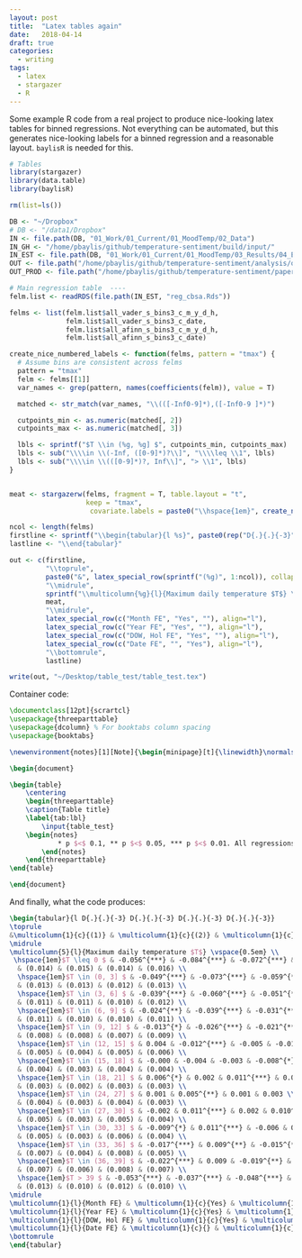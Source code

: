 ```yaml
---
layout: post
title:  "Latex tables again"
date:   2018-04-14
draft: true
categories: 
  - writing
tags:
  - latex
  - stargazer
  - R
---
```


Some example R code from a real project to produce nice-looking latex tables for binned regressions. Not everything can be automated, but this generates nice-looking labels for a binned regression and a reasonable layout. `baylisR` is needed for this.

```R
# Tables
library(stargazer)
library(data.table)
library(baylisR)

rm(list=ls())

DB <- "~/Dropbox"
# DB <- "/data1/Dropbox"
IN <- file.path(DB, "01_Work/01_Current/01_MoodTemp/02_Data")
IN_GH <- "/home/pbaylis/github/temperature-sentiment/build/input/"
IN_EST <- file.path(DB, "01_Work/01_Current/01_MoodTemp/03_Results/04_Estimates")
OUT <- file.path("/home/pbaylis/github/temperature-sentiment/analysis/output")
OUT_PROD <- file.path("/home/pbaylis/github/temperature-sentiment/paper/results")

# Main regression table  ----
felm.list <- readRDS(file.path(IN_EST, "reg_cbsa.Rds"))

felms <- list(felm.list$all_vader_s_bins3_c_m_y_d_h,
              felm.list$all_vader_s_bins3_c_date,
              felm.list$all_afinn_s_bins3_c_m_y_d_h,
              felm.list$all_afinn_s_bins3_c_date)

create_nice_numbered_labels <- function(felms, pattern = "tmax") {
  # Assume bins are consistent across felms
  pattern = "tmax"
  felm <- felms[[1]]
  var_names <- grep(pattern, names(coefficients(felm)), value = T)

  matched <- str_match(var_names, "\\(([-Inf0-9]*),([-Inf0-9 ]*)")

  cutpoints_min <- as.numeric(matched[, 2])
  cutpoints_max <- as.numeric(matched[, 3])

  lbls <- sprintf("$T \\in (%g, %g] $", cutpoints_min, cutpoints_max)
  lbls <- sub("\\\\in \\(-Inf, ([0-9]*)?\\]", "\\\\leq \\1", lbls)
  lbls <- sub("\\\\in \\(([0-9]*)?, Inf\\]", "> \\1", lbls)
}


meat <- stargazerw(felms, fragment = T, table.layout = "t",
                   keep = "tmax",
                    covariate.labels = paste0("\\hspace{1em}", create_nice_numbered_labels(felms)))

ncol <- length(felms)
firstline <- sprintf("\\begin{tabular}{l %s}", paste0(rep("D{.}{.}{-3}", ncol), collapse = " "))
lastline <- "\\end{tabular}"

out <- c(firstline,
         "\\toprule",
         paste0("&", latex_special_row(sprintf("(%g)", 1:ncol)), collapse = " "),
         "\\midrule",
         sprintf("\\multicolumn{%g}{l}{Maximum daily temperature $T$} \\vspace{0.5em} \\\\ ", ncol+1),
         meat,
         "\\midrule",
         latex_special_row(c("Month FE", "Yes", ""), align="l"),
         latex_special_row(c("Year FE", "Yes", ""), align="l"),
         latex_special_row(c("DOW, Hol FE", "Yes", ""), align="l"),
         latex_special_row(c("Date FE", "", "Yes"), align="l"),
         "\\bottomrule",
         lastline)

write(out, "~/Desktop/table_test/table_test.tex")
```

Container code:

```latex
\documentclass[12pt]{scrartcl}
\usepackage{threeparttable}
\usepackage{dcolumn} % For booktabs column spacing
\usepackage{booktabs}

\newenvironment{notes}[1][Note]{\begin{minipage}[t]{\linewidth}\normalsize{\itshape#1: }}{\end{minipage}}

\begin{document}

\begin{table}
	\centering
	\begin{threeparttable}
    \caption{Table title}
    \label{tab:lbl}
		\input{table_test}
    \begin{notes}
			* p $<$ 0.1, ** p $<$ 0.05, *** p $<$ 0.01. All regressions include CBSA fixed effects and controls for precipitation.
		\end{notes}
	\end{threeparttable}
\end{table}

\end{document}
```

And finally, what the code produces:

```latex
\begin{tabular}{l D{.}{.}{-3} D{.}{.}{-3} D{.}{.}{-3} D{.}{.}{-3}}
\toprule
&\multicolumn{1}{c}{(1)} & \multicolumn{1}{c}{(2)} & \multicolumn{1}{c}{(3)} & \multicolumn{1}{c}{(4)} \\
\midrule
\multicolumn{5}{l}{Maximum daily temperature $T$} \vspace{0.5em} \\
 \hspace{1em}$T \leq 0 $ & -0.056^{***} & -0.084^{***} & -0.072^{***} & -0.093^{***} \\
  & (0.014) & (0.015) & (0.014) & (0.016) \\
  \hspace{1em}$T \in (0, 3] $ & -0.049^{***} & -0.073^{***} & -0.059^{***} & -0.080^{***} \\
  & (0.013) & (0.013) & (0.012) & (0.013) \\
  \hspace{1em}$T \in (3, 6] $ & -0.039^{***} & -0.060^{***} & -0.051^{***} & -0.069^{***} \\
  & (0.011) & (0.011) & (0.010) & (0.012) \\
  \hspace{1em}$T \in (6, 9] $ & -0.024^{**} & -0.039^{***} & -0.031^{***} & -0.047^{***} \\
  & (0.011) & (0.010) & (0.010) & (0.011) \\
  \hspace{1em}$T \in (9, 12] $ & -0.013^{*} & -0.026^{***} & -0.021^{***} & -0.032^{***} \\
  & (0.008) & (0.008) & (0.007) & (0.009) \\
  \hspace{1em}$T \in (12, 15] $ & 0.004 & -0.012^{***} & -0.005 & -0.016^{**} \\
  & (0.005) & (0.004) & (0.005) & (0.006) \\
  \hspace{1em}$T \in (15, 18] $ & -0.000 & -0.004 & -0.003 & -0.008^{*} \\
  & (0.004) & (0.003) & (0.004) & (0.004) \\
  \hspace{1em}$T \in (18, 21] $ & 0.006^{*} & 0.002 & 0.011^{***} & 0.005^{*} \\
  & (0.003) & (0.002) & (0.003) & (0.003) \\
  \hspace{1em}$T \in (24, 27] $ & 0.001 & 0.005^{**} & 0.001 & 0.003 \\
  & (0.004) & (0.003) & (0.004) & (0.003) \\
  \hspace{1em}$T \in (27, 30] $ & -0.002 & 0.011^{***} & 0.002 & 0.010^{***} \\
  & (0.005) & (0.003) & (0.005) & (0.004) \\
  \hspace{1em}$T \in (30, 33] $ & -0.009^{*} & 0.011^{***} & -0.006 & 0.010^{***} \\
  & (0.005) & (0.003) & (0.006) & (0.004) \\
  \hspace{1em}$T \in (33, 36] $ & -0.017^{***} & 0.009^{**} & -0.015^{*} & 0.009^{*} \\
  & (0.007) & (0.004) & (0.008) & (0.005) \\
  \hspace{1em}$T \in (36, 39] $ & -0.022^{***} & 0.009 & -0.019^{**} & 0.003 \\
  & (0.007) & (0.006) & (0.008) & (0.007) \\
  \hspace{1em}$T > 39 $ & -0.053^{***} & -0.037^{***} & -0.048^{***} & -0.036^{***} \\
  & (0.013) & (0.010) & (0.012) & (0.010) \\
\midrule
\multicolumn{1}{l}{Month FE} & \multicolumn{1}{c}{Yes} & \multicolumn{1}{c}{} \\
\multicolumn{1}{l}{Year FE} & \multicolumn{1}{c}{Yes} & \multicolumn{1}{c}{} \\
\multicolumn{1}{l}{DOW, Hol FE} & \multicolumn{1}{c}{Yes} & \multicolumn{1}{c}{} \\
\multicolumn{1}{l}{Date FE} & \multicolumn{1}{c}{} & \multicolumn{1}{c}{Yes} \\
\bottomrule
\end{tabular}
```
